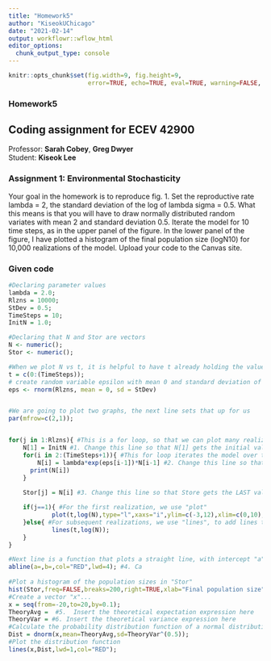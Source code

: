 ---
title: "Homework5"
author: "KiseokUChicago"
date: "2021-02-14"
output: workflowr::wflow_html
editor_options:
  chunk_output_type: console
---

```{r global_options, include=FALSE}
knitr::opts_chunk$set(fig.width=9, fig.height=9,
                      error=TRUE, echo=TRUE, eval=TRUE, warning=FALSE, message=FALSE)
```

### Homework5
## Coding assignment for ECEV 42900
Professor: **Sarah Cobey**, **Greg Dwyer** \
Student: **Kiseok Lee**  

### Assignment 1: Environmental Stochasticity
Your goal in the homework is to reproduce fig. 1. Set the reproductive rate lambda = 2, the standard
deviation of the log of lambda sigma = 0.5. What this means is that you will have to draw normally
distributed random variates with mean 2 and standard deviation 0.5. Iterate the model for 10
time steps, as in the upper panel of the figure. In the lower panel of the figure, I have plotted
a histogram of the final population size (logN10) for 10,000 realizations of the model. Upload
your code to the Canvas site.

### Given code
```{r}
#Declaring parameter values
lambda = 2.0;
Rlzns = 10000;
StDev = 0.5;
TimeSteps = 10;
InitN = 1.0;

#Declaring that N and Stor are vectors
N <- numeric();
Stor <- numeric();

#When we plot N vs t, it is helpful to have t already holding the values of time
t = c(0:(TimeSteps));
# create random variable epsilon with mean 0 and standard deviation of 0.5
eps <- rnorm(Rlzns, mean = 0, sd = StDev)


#We are going to plot two graphs, the next line sets that up for us
par(mfrow=c(2,1));


for(j in 1:Rlzns){ #This is a for loop, so that we can plot many realizations
	N[1] = InitN #1. Change this line so that N[1] gets the initial value of N
	for(i in 2:(TimeSteps+1)){ #This for loop iterates the model over the number of time steps. 
		N[i] = lambda*exp(eps[i-1])*N[i-1] #2. Change this line so that N[i] is the new value of the population size
	  print(N[i])
	}
		
	Stor[j] = N[i] #3. Change this line so that Store gets the LAST value of N

	if(j==1){ #For the first realization, we use "plot"
			plot(t,log(N),type="l",xaxs="i",ylim=c(-3,12),xlim=c(0,10),xlab="Time (generations)",ylab="log Pop. Size");
	}else{ #For subsequent realizations, we use "lines", to add lines to the original plot
			lines(t,log(N));	
	}
}

#Next line is a function that plots a straight line, with intercept "a" and slope "b"
abline(a=,b=,col="RED",lwd=4); #4. Ca
	
#Plot a histogram of the population sizes in "Stor"
hist(Stor,freq=FALSE,breaks=200,right=TRUE,xlab="Final population size",ylab="Frequency")
#Create a vector "x"...
x = seq(from=-20,to=20,by=0.1);
TheoryAvg =  #5.  Insert the theoretical expectation expression here 
TheoryVar = #6. Insert the theoretical variance expression here
#Calculate the probability distribution function of a normal distribution using the theoretical expectation and variance
Dist = dnorm(x,mean=TheoryAvg,sd=TheoryVar^(0.5));
#Plot the distribution function
lines(x,Dist,lwd=1,col="RED");
```

